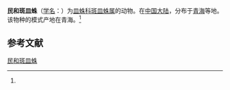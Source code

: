 {{Speciesbox
| name = 民和斑皿蛛
| status = 
| status_system = 
| image = 
| genus = Lepthyphantes
| species = minhenensis
| authority = (Zhu et Li, 1983)<ref name='id13279'>{{cite web| url =http://www.bioinfo.cn/db05/BjdwSpecies.php?action=view&id=13279| title =民和斑皿蛛| work =《中国动物物种编目数据库》| publisher =中国科学院微生物研究所| author =中国科学院动物研究所| accessdate =2009-04-28| deadurl =yes| archiveurl =https://web.archive.org/web/20160305035233/http://www.bioinfo.cn/db05/BjdwSpecies.php?action=view&id=13279| archivedate =2016-03-05}}</ref>
}}

'''民和斑皿蛛'''（[[学名|学名]]：{{lang|la|''Lepthyphantes minhenensis''}}）为[[皿蛛科|皿蛛科]][[斑皿蛛属|斑皿蛛属]]的动物。在[[中国大陆|中国大陆]]，分布于[[青海|青海]]等地。该物种的模式产地在青海。<ref name='id13279'/>

== 参考文献 ==
{{reflist}}

{{Wikispecies|Lepthyphantes minhenensis}}

[[Category:斑皿蛛属|民和斑皿蛛]]


{{蜘蛛小作品}}